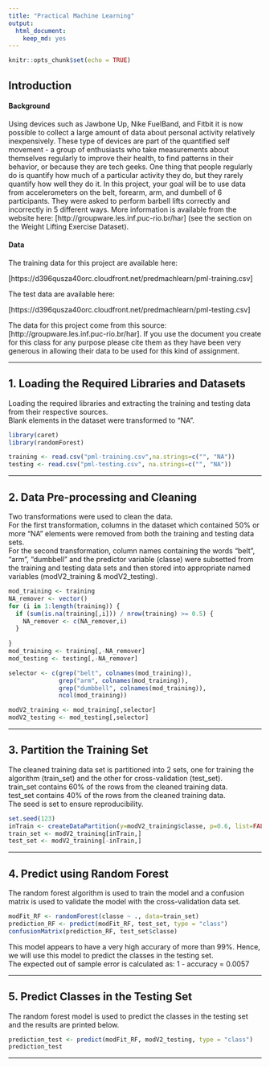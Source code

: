 ---
title: "Practical Machine Learning"
output: 
  html_document: 
    keep_md: yes
---


```{r setup, include=FALSE}
knitr::opts_chunk$set(echo = TRUE)
```

## Introduction
#### Background
Using devices such as Jawbone Up, Nike FuelBand, and Fitbit it is now possible to collect a large amount of data about personal activity relatively inexpensively. These type of devices are part of the quantified self movement - a group of enthusiasts who take measurements about themselves regularly to improve their health, to find patterns in their behavior, or because they are tech geeks. One thing that people regularly do is quantify how much of a particular activity they do, but they rarely quantify how well they do it. In this project, your goal will be to use data from accelerometers on the belt, forearm, arm, and dumbell of 6 participants. They were asked to perform barbell lifts correctly and incorrectly in 5 different ways. More information is available from the website here: [http://groupware.les.inf.puc-rio.br/har] (see the section on the Weight Lifting Exercise Dataset).

#### Data

The training data for this project are available here:

[https://d396qusza40orc.cloudfront.net/predmachlearn/pml-training.csv]

The test data are available here:

[https://d396qusza40orc.cloudfront.net/predmachlearn/pml-testing.csv]

The data for this project come from this source: [http://groupware.les.inf.puc-rio.br/har]. If you use the document you create for this class for any purpose please cite them as they have been very generous in allowing their data to be used for this kind of assignment.

***

## 1. Loading the Required Libraries and Datasets
Loading the required libraries and extracting the training and testing data from their respective sources.  
Blank elements in the dataset were transformed to "NA".
```{r LoadLibrary, warning=FALSE, message=FALSE}
library(caret)
library(randomForest)

```
```{r LoadData, cache=TRUE}
training <- read.csv("pml-training.csv",na.strings=c("", "NA"))
testing <- read.csv("pml-testing.csv", na.strings=c("", "NA"))
```

***

## 2. Data Pre-processing and Cleaning
Two transformations were used to clean the data.  
For the first transformation, columns in the dataset which contained 50% or more "NA" elements were removed from both the training and testing data sets.  
For the second transformation, column names containing the words "belt", "arm", "dumbbell" and the predictor variable (classe) were subsetted from the training and testing data sets and then stored into appropriate named variables (modV2_training & modV2_testing).
```{r Process}
mod_training <- training
NA_remover <- vector()
for (i in 1:length(training)) {
  if (sum(is.na(training[,i])) / nrow(training) >= 0.5) {
    NA_remover <- c(NA_remover,i)
  }
    
}
mod_training <- training[,-NA_remover]
mod_testing <- testing[,-NA_remover]

selector <- c(grep("belt", colnames(mod_training)),
              grep("arm", colnames(mod_training)),
              grep("dumbbell", colnames(mod_training)),
              ncol(mod_training))

modV2_training <- mod_training[,selector]
modV2_testing <- mod_testing[,selector]
```

***

## 3. Partition the Training Set
The cleaned training data set is partitioned into 2 sets, one for training the algorithm (train_set) and the other for cross-validation (test_set).  
train_set contains 60% of the rows from the cleaned training data.  
test_set contains 40% of the rows from the cleaned training data.  
The seed is set to ensure reproducibility.  
```{r Partition}
set.seed(123)
inTrain <- createDataPartition(y=modV2_training$classe, p=0.6, list=FALSE)
train_set <- modV2_training[inTrain,]
test_set <- modV2_training[-inTrain,]
```

***

## 4. Predict using Random Forest
The random forest algorithm is used to train the model and a confusion matrix is used to validate the model with the cross-validation data set.
```{r RandomForest, cache=TRUE}
modFit_RF <- randomForest(classe ~ ., data=train_set)
prediction_RF <- predict(modFit_RF, test_set, type = "class")
confusionMatrix(prediction_RF, test_set$classe)
```
This model appears to have a very high accurary of more than 99%. Hence, we will use this model to predict the classes in the testing set.  
The expected out of sample error is calculated as: 1 - accuracy = 0.0057  

***

## 5. Predict Classes in the Testing Set
The random forest model is used to predict the classes in the testing set and the results are printed below.
```{r PredictTest}
prediction_test <- predict(modFit_RF, modV2_testing, type = "class")
prediction_test
```

***